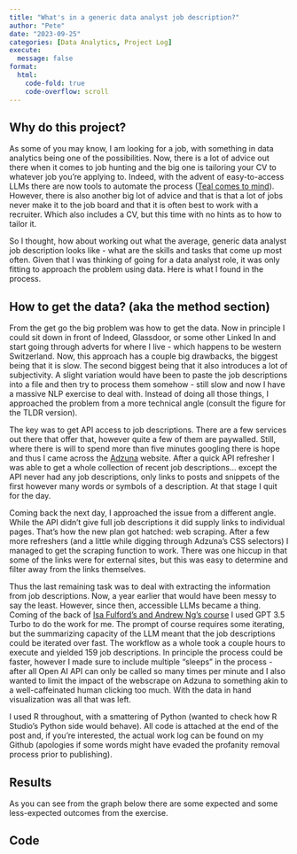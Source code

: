 ```yaml
---
title: "What's in a generic data analyst job description?"
author: "Pete"
date: "2023-09-25"
categories: [Data Analytics, Project Log]
execute:
  message: false
format: 
  html: 
    code-fold: true
    code-overflow: scroll
---
```


## Why do this project?
As some of you may know, I am looking for a job, with something in data analytics being one of the possibilities. Now, there is a lot of advice out there when it comes to job hunting and the big one is tailoring your CV to whatever job you're applying to. Indeed, with the advent of easy-to-access LLMs there are now tools to automate the process ([Teal comes to mind](https://www.tealhq.com/)). However, there is also another big lot of advice and that is that a lot of jobs never make it to the job board and that it is often best to work with a recruiter. Which also includes a CV, but this time with no hints as to how to tailor it.

So I thought, how about working out what the average, generic data analyst job description looks like - what are the skills and tasks that come up most often. Given that I was thinking of going for a data analyst role, it was only fitting to approach the problem using data. Here is what I found in the process.

## How to get the data? (aka the method section)
From the get go the big problem was how to get the data. Now in principle I could sit down in front of Indeed, Glassdoor, or some other Linked In and start going through adverts for where I live - which happens to be western Switzerland. Now, this approach has a couple big drawbacks, the biggest being that it is slow. The second biggest being that it also introduces a lot of subjectivity. A slight variation would have been to paste the job descriptions into a file and then try to process them somehow - still slow and now I have a massive NLP exercise to deal with. Instead of doing all those things, I approached the problem from a more technical angle (consult the figure for the TLDR version). 

The key was to get API access to job descriptions. There are a few services out there that offer that, however quite a few of them are paywalled. Still, where there is will to spend more than five minutes googling there is hope and thus I came across the [Adzuna](https://www.adzuna.ch/) website. After a quick API refresher I was able to get a whole collection of recent job descriptions... except the API never had any job descriptions, only links to posts and snippets of the first however many words or symbols of a description. At that stage I quit for the day.

Coming back the next day, I approached the issue from a different angle. While the API didn't give full job descriptions it did supply links to individual pages. That's how the new plan got hatched: web scraping. After a few more refreshers (and a little while digging through Adzuna's CSS selectors) I managed to get the scraping function to work. There was one hiccup in that some of the links were for external sites, but this was easy to determine and filter away from the links themselves. 

Thus the last remaining task was to deal with extracting the information from job descriptions. Now, a year earlier that would have been messy to say the least. However, since then, accessible LLMs became a thing. Coming of the back of [Isa Fulford's and Andrew Ng's course](https://www.deeplearning.ai/short-courses/chatgpt-prompt-engineering-for-developers/) I used GPT 3.5 Turbo to do the work for me. The prompt of course requires some iterating, but the summarizing capacity of the LLM meant that the job descriptions could be iterated over fast. The workflow as a whole took a couple hours to execute and yielded 159 job descriptions. In principle the process could be faster, however I made sure to include multiple "sleeps" in the process - after all Open AI API can only be called so many times per minute and I also wanted to limit the impact of the webscrape on Adzuna to something akin to a well-caffeinated human clicking too much. With the data in hand visualization was all that was left.

I used R throughout, with a smattering of Python (wanted to check how R Studio's Python side would behave). All code is attached at the end of the post and, if you're interested, the actual work log can be found on my Github (apologies if some words might have evaded the profanity removal process prior to publishing).

## Results

As you can see from the graph below there are some expected and some less-expected outcomes from the exercise.


## Code